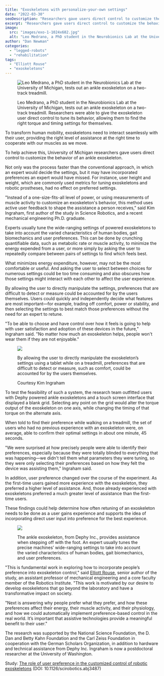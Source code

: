 ```yaml
---
title: "Exoskeletons with personalize-your-own settings"
date: "2022-03-30"
seoDescription: "Researchers gave users direct control to customize the behavior of an ankle exoskeleton."
excerpt: "Researchers gave users direct control to customize the behavior of an ankle exoskeleton."
image:
  src: "images/exo-1-1024x682.jpg"
  alt: "Leo Medrano, a PhD student in the Neurobionics Lab at the University of Michigan, tests out an ankle exoskeleton on a two-track treadmill. Researchers were able to give the exoskeleton user direct control to tune its behavior, allowing them to find the right torque and timing settings for themselves."
author: "Dan Newman"
categories:
  - "legged-robots"
  - "rehabilitation"
tags:
  - "Elliott Rouse"
  - "exoskeletons"
---
```


<figure>

![Leo Medrano, a PhD student in the Neurobionics Lab at the University of Michigan, tests out an ankle exoskeleton on a two-track treadmill.](images/exo-1-1024x682.jpg)

<figcaption>

Leo Medrano, a PhD student in the Neurobionics Lab at the University of Michigan, tests out an ankle exoskeleton on a two-track treadmill. Researchers were able to give the exoskeleton user direct control to tune its behavior, allowing them to find the right torque and timing settings for themselves.

</figcaption>

</figure>

To transform human mobility, exoskeletons need to interact seamlessly with their user, providing the right level of assistance at the right time to cooperate with our muscles as we move. 

To help achieve this, University of Michigan researchers gave users direct control to customize the behavior of an ankle exoskeleton.

Not only was the process faster than the conventional approach, in which an expert would decide the settings, but it may have incorporated preferences an expert would have missed. For instance, user height and weight, which are commonly used metrics for tuning exoskeletons and robotic prostheses, had no effect on preferred settings.

"Instead of a one-size-fits-all level of power, or using measurements of muscle activity to customize an exoskeleton's behavior, this method uses active user feedback to shape the assistance a person receives," said Kim Ingraham, first author of the study in Science Robotics, and a recent mechanical engineering Ph.D. graduate. 

Experts usually tune the wide-ranging settings of powered exoskeletons to take into account the varied characteristics of human bodies, gait biomechanics and user preferences. This can be done by crunching quantifiable data, such as metabolic rate or muscle activity, to minimize the energy expended from a user, or more simply by asking the user to repeatedly compare between pairs of settings to find which feels best.

<VideoCenter url="W0yYrnlBME4" />

What minimizes energy expenditure, however, may not be the most comfortable or useful. And asking the user to select between choices for numerous settings could be too time consuming and also obscures how those settings might interact with each other to affect the user experience.

By allowing the user to directly manipulate the settings, preferences that are difficult to detect or measure could be accounted for by the users themselves. Users could quickly and independently decide what features are most important—for example, trading off comfort, power or stability, and then selecting the settings to best match those preferences without the need for an expert to retune.

"To be able to choose and have control over how it feels is going to help with user satisfaction and adoption of these devices in the future," Ingraham said. "No matter how much an exoskeleton helps, people won't wear them if they are not enjoyable."

<figure>

![](images/exo-6-1024x768.jpg)

<figcaption>

By allowing the user to directly manipulate the exoskeleton’s settings using a tablet while on a treadmill, preferences that are difficult to detect or measure, such as comfort, could be accounted for by the users themselves.   
  
Courtesy Kim Ingraham

</figcaption>

</figure>

To test the feasibility of such a system, the research team outfitted users with Dephy powered ankle exoskeletons and a touch screen interface that displayed a blank grid. Selecting any point on the grid would alter the torque output of the exoskeleton on one axis, while changing the timing of that torque on the alternate axis.

When told to find their preference while walking on a treadmill, the set of users who had no previous experience with an exoskeleton were, on average, able to confirm their optimal settings in about one minute, 45 seconds.

"We were surprised at how precisely people were able to identify their preferences, especially because they were totally blinded to everything that was happening—we didn't tell them what parameters they were tuning, so they were only selecting their preferences based on how they felt the device was assisting them," Ingraham said.

In addition, user preference changed over the course of the experiment. As the first-time users gained more experience with the exoskeleton, they preferred a higher level of assistance. And, those already experienced with exoskeletons preferred a much greater level of assistance than the first-time users. 

These findings could help determine how often retuning of an exoskeleton needs to be done as a user gains experience and supports the idea of incorporating direct user input into preference for the best experience.

<figure>

![](images/exo-4-1024x726.jpg)

<figcaption>

The ankle exoskeleton, from Dephy Inc., provides assistance when stepping off with the foot. An expert usually tunes the precise machines’ wide-ranging settings to take into account the varied characteristics of human bodies, gait biomechanics, and user preferences.

</figcaption>

</figure>

"This is fundamental work in exploring how to incorporate people’s preference into exoskeleton control," said [Elliott Rouse](https://robotics.umich.edu/profile/elliott-rouse/), senior author of the study, an assistant professor of mechanical engineering and a core faculty member of the Robotics Institute. "This work is motivated by our desire to develop exoskeletons that go beyond the laboratory and have a transformative impact on society. 

"Next is answering why people prefer what they prefer, and how these preferences affect their energy, their muscle activity, and their physiology, and how we could automatically implement preference-based control in the real world. It’s important that assistive technologies provide a meaningful benefit to their user."

The research was supported by the National Science Foundation, the D. Dan and Betty Kahn Foundation and the Carl Zeiss Foundation in cooperation with the German Scholars Organization, in addition to hardware and technical assistance from Dephy Inc. Ingraham is now a postdoctoral researcher at the University of Washington.

Study: [The role of user preference in the customized control of robotic exoskeletons](http://dx.doi.org/10.1126/scirobotics.abj3487) (DOI: 10.1126/scirobotics.abj3487)
